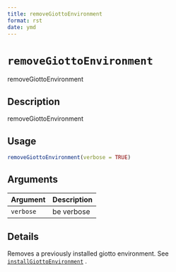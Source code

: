 ```yaml
--- 
title: removeGiottoEnvironment 
format: rst 
date: ymd 
--- 
```

# `removeGiottoEnvironment`

removeGiottoEnvironment


## Description

removeGiottoEnvironment


## Usage

```r
removeGiottoEnvironment(verbose = TRUE)
```


## Arguments

Argument      |Description
------------- |----------------
`verbose`     |     be verbose


## Details

Removes a previously installed giotto environment.
 See [`installGiottoEnvironment`](#installgiottoenvironment) .


